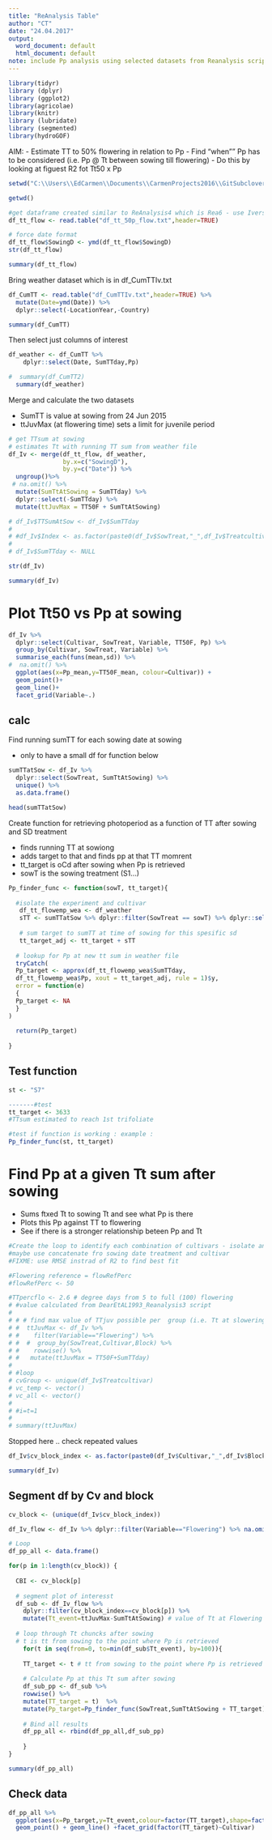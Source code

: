 ```yaml
---
title: "ReAnalysis Table"
author: "CT"
date: "24.04.2017"
output:
  word_document: default
  html_document: default
note: include Pp analysis using selected datasets from Reanalysis scripts but use Iversen 2 collected data  
---
```


```r
library(tidyr)
library (dplyr)
library (ggplot2)
library(agricolae)
library(knitr)
library (lubridate)
library (segmented)
library(hydroGOF)

```
 
AIM:
- Estimate TT to 50% flowering in relation to Pp
- Find "when"" Pp has to be considered (i.e. Pp @ Tt between sowing till flowering)
- Do this by looking at figuest R2 fot Tt50 x Pp

```r
setwd("C:\\Users\\EdCarmen\\Documents\\CarmenProjects2016\\GitSubclover\\FlowIv2")

getwd()


```

```r
#get dataframe created similar to ReAnalysis4 which is Rea6 - use Iversen DAS50Flwoering data
df_tt_flow <- read.table("df_tt_50p_flow.txt",header=TRUE) 

# force date format
df_tt_flow$SowingD <- ymd(df_tt_flow$SowingD)
str(df_tt_flow)


```

```r
summary(df_tt_flow)
```

Bring weather dataset which is in df_CumTTIv.txt

```r

df_CumTT <- read.table("df_CumTTIv.txt",header=TRUE) %>%
  mutate(Date=ymd(Date)) %>%
  dplyr::select(-LocationYear,-Country)

summary(df_CumTT)

```

Then select just columns of interest 
```r

df_weather <- df_CumTT %>%
    dplyr::select(Date, SumTTday,Pp)

#  summary(df_CumTT2)
  summary(df_weather)

```

Merge and calculate the two datasets 

- SumTT is value at sowing from 24 Jun 2015 
- ttJuvMax (at flowering time) sets a limit for juvenile period

```r
# get TTsum at sowing
# estimates Tt with running TT sum from weather file
df_Iv <- merge(df_tt_flow, df_weather,
               by.x=c("SowingD"), 
               by.y=c("Date")) %>%
  ungroup()%>%
 # na.omit() %>%
  mutate(SumTtAtSowing = SumTTday) %>%
  dplyr::select(-SumTTday) %>%
  mutate(ttJuvMax = TT50F + SumTtAtSowing) 

# df_Iv$TTSumAtSow <- df_Iv$SumTTday
# 
# #df_Iv$Index <- as.factor(paste0(df_Iv$SowTreat,"_",df_Iv$Treatcultivar)) # used for loop later
# 
# df_Iv$SumTTday <- NULL

str(df_Iv)
```


```r
summary(df_Iv)
```

# Plot Tt50 vs Pp at sowing

```r

df_Iv %>%
  dplyr::select(Cultivar, SowTreat, Variable, TT50F, Pp) %>%
  group_by(Cultivar, SowTreat, Variable) %>%
  summarise_each(funs(mean,sd)) %>%
#  na.omit() %>%
  ggplot(aes(x=Pp_mean,y=TT50F_mean, colour=Cultivar)) +
  geom_point()+
  geom_line()+
  facet_grid(Variable~.)

```

## calc

Find running sumTT for each sowing date at sowing

- only to have a small df for function below

```r
sumTTatSow <- df_Iv %>%
  dplyr::select(SowTreat, SumTtAtSowing) %>%
  unique() %>%
  as.data.frame()

head(sumTTatSow)

```

Create function for retrieving photoperiod as a function of TT after sowing and SD treatment

- finds running TT at sowiong
- adds target to that and finds pp at that TT momrent
- tt_target is oCd after sowing when Pp is retrieved
- sowT is the sowing treatment (S1...)

```r

Pp_finder_func <- function(sowT, tt_target){
  
  #isolate the experiment and cultivar 
   df_tt_flowemp_wea <- df_weather 
   sTT <- sumTTatSow %>% dplyr::filter(SowTreat == sowT) %>% dplyr::select(SumTtAtSowing)
   
   # sum target to sumTT at time of sowing for this spesific sd
   tt_target_adj <- tt_target + sTT 
   
  # lookup for Pp at new tt sum in weather file
  tryCatch(  
  Pp_target <- approx(df_tt_flowemp_wea$SumTTday, 
  df_tt_flowemp_wea$Pp, xout = tt_target_adj, rule = 1)$y,
  error = function(e) 
  {
  Pp_target <- NA
  }
)
 
  return(Pp_target)
  
}

```

## Test function

```r
st <- "S7"

-------#test
tt_target <- 3633
#TTsum estimated to reach 1st trifoliate 

#test if function is working : example : 
Pp_finder_func(st, tt_target)
```

# Find Pp at a given Tt sum after sowing

- Sums ftxed Tt to sowing Tt and see what Pp is there
- Plots this Pp against TT to flowering
- See if there is a stronger relationship beteen Pp and Tt


```r


#Create the loop to identify each combination of cultivars - isolate and calculate stats for each Pp target.
#maybe use concatenate fro sowing date treatment and cultivar
#FIXME: use RMSE instrad of R2 to find best fit

#Flowering reference = flowRefPerc
#flowRefPerc <- 50

#TTpercflo <- 2.6 # degree days from 5 to full (100) flowering 
# #value calculated from DearEtAL1993_Reanalysis3 script
# 
# # # find max value of TTjuv possible per  group (i.e. Tt at slowering time)
# #  ttJuvMax <- df_Iv %>%
# #    filter(Variable=="Flowering") %>%
# #  #  group_by(SowTreat,Cultivar,Block) %>%
# #    rowwise() %>%
# #   mutate(ttJuvMax = TT50F+SumTTday)
# 
# #loop
# cvGroup <- unique(df_Iv$Treatcultivar)
# vc_temp <- vector()
# vc_all <- vector()
# 
# #i=t=1
# 
# summary(ttJuvMax)


```

Stopped here .. check repeated values

```r
df_Iv$cv_block_index <- as.factor(paste0(df_Iv$Cultivar,"_",df_Iv$Block))

summary(df_Iv)
```

## Segment df by Cv and block 

```r

cv_block <- (unique(df_Iv$cv_block_index))

df_Iv_flow <- df_Iv %>% dplyr::filter(Variable=="Flowering") %>% na.omit()

# Loop 
df_pp_all <- data.frame()

for(p in 1:length(cv_block)) {
  
  CBI <- cv_block[p]
  
  # segment plot of interesst
  df_sub <- df_Iv_flow %>% 
    dplyr::filter(cv_block_index==cv_block[p]) %>%
    mutate(Tt_event=ttJuvMax-SumTtAtSowing) # value of Tt at Flowering or pheno phase selected
  
  # loop through Tt chuncks after sowing
  # t is tt from sowing to the point where Pp is retrieved
    for(t in seq(from=0, to=min(df_sub$Tt_event), by=100)){
    
    TT_target <- t # tt from sowing to the point where Pp is retrieved
  
    # Calculate Pp at this Tt sum after sowing
    df_sub_pp <- df_sub %>%
    rowwise() %>%
    mutate(TT_target = t)  %>%
    mutate(Pp_target=Pp_finder_func(SowTreat,SumTtAtSowing + TT_target))
    
    # Bind all results
    df_pp_all <- rbind(df_pp_all,df_sub_pp)
   
    }
}

summary(df_pp_all)

```

## Check data

```r

df_pp_all %>%
  ggplot(aes(x=Pp_target,y=Tt_event,colour=factor(TT_target),shape=factor(Block))) +
  geom_point() + geom_line() +facet_grid(factor(TT_target)~Cultivar)

```

